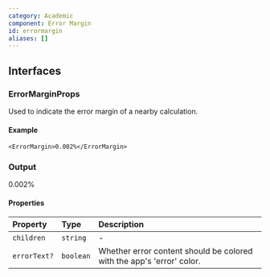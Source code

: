 ```yaml
---
category: Academic
component: Error Margin
id: errormargin
aliases: []
---
```


## Interfaces

### ErrorMarginProps

Used to indicate the error margin of a nearby calculation.

#### Example

```tsx
<ErrorMargin>0.002%</ErrorMargin>
```

### Output

<ErrorMargin>0.002%</ErrorMargin>

#### Properties

| Property     | Type      | Description                                                           |
| :----------- | :-------- | :-------------------------------------------------------------------- |
| `children`   | `string`  | -                                                                     |
| `errorText?` | `boolean` | Whether error content should be colored with the app's 'error' color. |

